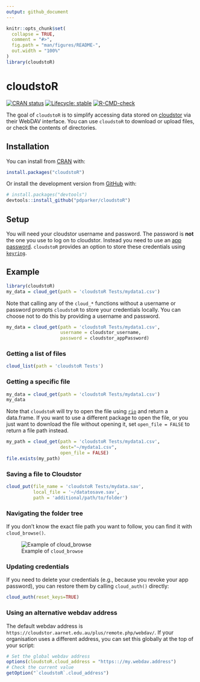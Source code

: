 ```yaml
---
output: github_document
---
```


<!-- README.md is generated from README.Rmd. Please edit that file -->

```r
knitr::opts_chunk$set(
  collapse = TRUE,
  comment = "#>",
  fig.path = "man/figures/README-",
  out.width = "100%"
)
library(cloudstoR)
```

# cloudstoR

<!-- badges: start -->
[![CRAN status](https://www.r-pkg.org/badges/version/cloudstoR)](https://CRAN.R-project.org/package=cloudstoR)
[![Lifecycle: stable](https://img.shields.io/badge/lifecycle-stable-brightgreen.svg)](https://lifecycle.r-lib.org/articles/stages.html#stable) 
[![R-CMD-check](https://github.com/pdparker/cloudstoR/workflows/R-CMD-check/badge.svg)](https://github.com/pdparker/cloudstoR/actions)
<!-- badges: end -->

The goal of `cloudstoR` is to simplify accessing data stored on [cloudstor](https://cloudstor.aarnet.edu.au/) via their WebDAV interface. You can use `cloudstoR` to download or upload files, or check the contents of directories.

## Installation

You can install from [CRAN](https://cran.r-project.org/package=cloudstoR) with:

```r
install.packages("cloudstoR")
```

Or install the development version from [GitHub](https://github.com/) with:

```r
# install.packages("devtools")
devtools::install_github("pdparker/cloudstoR")
```

## Setup
You will need your cloudstor username and password. The password is **not** the one you use to log on to cloudstor. Instead you need to use an [app password](https://support.aarnet.edu.au/hc/en-us/articles/236034707-How-do-I-manage-change-my-passwords-). `cloudstoR` provides an option to store these credentials using [`keyring`](https://github.com/r-lib/keyring).

## Example

```r
library(cloudstoR)
my_data = cloud_get(path = 'cloudstoR Tests/mydata1.csv')
```

Note that calling any of the `cloud_*` functions without a username or password prompts `cloudstoR` to store your credentials locally. You can choose not to do this by providing a username and password. 

```r
my_data = cloud_get(path = 'cloudstoR Tests/mydata1.csv',
                    username = cloudstor_username,
                    password = cloudstor_appPassword)
```

### Getting a list of files

```r
cloud_list(path = 'cloudstoR Tests')
```

### Getting a specific file

```r
my_data = cloud_get(path = 'cloudstoR Tests/mydata1.csv')
my_data
```

Note that `cloudstoR` will try to open the file using [`rio`](https://github.com/leeper/rio) and return a data.frame. If you want to use a different package to open the file, or you just want to download the file without opening it, set `open_file = FALSE` to return a file path instead.

```r
my_path = cloud_get(path = 'cloudstoR Tests/mydata1.csv',
                    dest="~/mydata1.csv",
                    open_file = FALSE)
file.exists(my_path)
```


### Saving a file to Cloudstor

```r
cloud_put(file_name = 'cloudstoR Tests/mydata.sav',
          local_file = '~/datatosave.sav',
          path = 'additional/path/to/folder')
```

### Navigating the folder tree

If you don't know the exact file path you want to follow, you can find it with `cloud_browse()`.

![Example of `cloud_browse`](docs/cloud_browse demo.gif)


### Updating credentials

If you need to delete your credentials (e.g., because you revoke your app password), you can restore them by calling `cloud_auth()` directly:

```r
cloud_auth(reset_keys=TRUE)
```

### Using an alternative webdav address

The default webdav address is `https://cloudstor.aarnet.edu.au/plus/remote.php/webdav/`. If your organisation uses a different address, you can set this globally at the top of your script:

```r
# Set the global webdav address
options(cloudstoR.cloud_address = "https:://my.webdav.address")
# Check the current value
getOption("`cloudstoR`.cloud_address")
```
